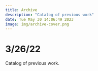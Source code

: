 ```yaml
---
title: Archive
description: "Catalog of previous work"
date: Tue May 30 14:06:49 2023
image: img/archive-cover.png
---
```


# 3/26/22

Catalog of previous work.
